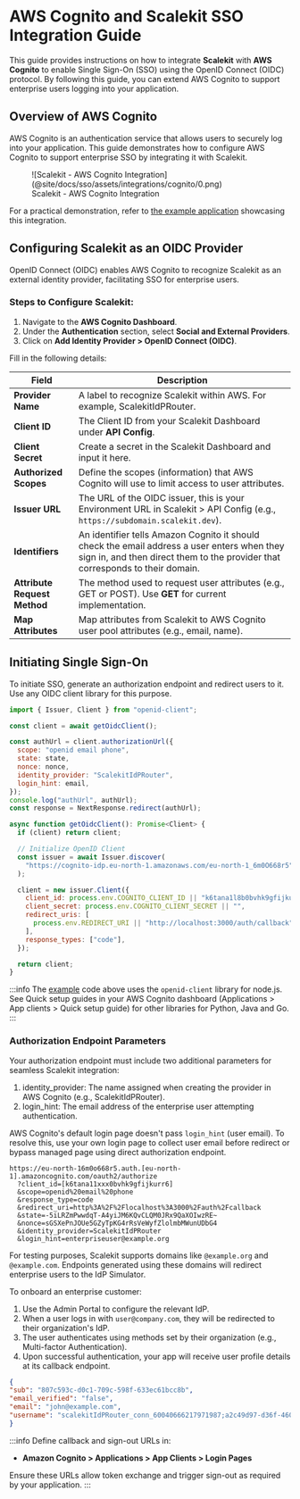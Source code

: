 # AWS Cognito and Scalekit SSO Integration Guide

This guide provides instructions on how to integrate **Scalekit** with **AWS Cognito** to enable Single Sign-On (SSO) using the OpenID Connect (OIDC) protocol. By following this guide, you can extend AWS Cognito to support enterprise users logging into your application.

## Overview of AWS Cognito

AWS Cognito is an authentication service that allows users to securely log into your application. This guide demonstrates how to configure AWS Cognito to support enterprise SSO by integrating it with Scalekit.

<figure>
  ![Scalekit - AWS Cognito Integration](@site/docs/sso/assets/integrations/cognito/0.png)
  <figcaption>Scalekit - AWS Cognito Integration</figcaption>
</figure>

For a practical demonstration, refer to [the example application](https://github.com/saif-at-scalekit/cognito-scalekit) showcasing this integration.


## Configuring Scalekit as an OIDC Provider

OpenID Connect (OIDC) enables AWS Cognito to recognize Scalekit as an external identity provider, facilitating SSO for enterprise users.

### Steps to Configure Scalekit:
1. Navigate to the **AWS Cognito Dashboard**.
2. Under the **Authentication** section, select **Social and External Providers**.
3. Click on **Add Identity Provider > OpenID Connect (OIDC)**.

Fill in the following details:

| **Field**             | **Description**                                                                                     |
|-----------------------|-----------------------------------------------------------------------------------------------------|
| **Provider Name**     | A label to recognize Scalekit within AWS. For example, <SimpleCode>ScalekitIdPRouter</SimpleCode>. |
| **Client ID**         | The Client ID from your Scalekit Dashboard under **API Config**.                                    |
| **Client Secret**     | Create a secret in the Scalekit Dashboard and input it here.                                        |
| **Authorized Scopes** | Define the scopes (information) that AWS Cognito will use to limit access to user attributes.       |
| **Issuer URL**        | The URL of the OIDC issuer, this is your Environment URL in Scalekit > API Config (e.g., `https://subdomain.scalekit.dev`).|
| **Identifiers**       | An identifier tells Amazon Cognito it should check the email address a user enters when they sign in, and then direct them to the provider that corresponds to their domain.                             |
| **Attribute Request Method** | The method used to request user attributes (e.g., GET or POST). Use **GET** for current implementation.                              |
| **Map Attributes**    | Map attributes from Scalekit to AWS Cognito user pool attributes (e.g., <SimpleCode>email</SimpleCode>, <SimpleCode>name</SimpleCode>).           |



## Initiating Single Sign-On

To initiate SSO, generate an authorization endpoint and redirect users to it. Use any OIDC client library for this purpose.

<CodeWithHeader title="Example Code">

```javascript
import { Issuer, Client } from "openid-client";

const client = await getOidcClient();

const authUrl = client.authorizationUrl({
  scope: "openid email phone",
  state: state,
  nonce: nonce,
  identity_provider: "ScalekitIdPRouter",
  login_hint: email,
});
console.log("authUrl", authUrl);
const response = NextResponse.redirect(authUrl);

async function getOidcClient(): Promise<Client> {
  if (client) return client;

  // Initialize OpenID Client
  const issuer = await Issuer.discover(
    "https://cognito-idp.eu-north-1.amazonaws.com/eu-north-1_6m0O668r5"
  );

  client = new issuer.Client({
    client_id: process.env.COGNITO_CLIENT_ID || "k6tana1l8b0bvhk9gfijkurr6",
    client_secret: process.env.COGNITO_CLIENT_SECRET || "",
    redirect_uris: [
      process.env.REDIRECT_URI || "http://localhost:3000/auth/callback",
    ],
    response_types: ["code"],
  });

  return client;
}
```

</CodeWithHeader>

:::info
The [example](https://github.com/saif-at-scalekit/cognito-scalekit) code above uses the `openid-client` library for node.js. See Quick setup guides in your AWS Cognito dashboard (Applications > App clients > Quick setup guide) for other libraries for Python, Java and Go.
:::


### Authorization Endpoint Parameters

Your authorization endpoint must include two additional parameters for seamless Scalekit integration:
1. <SimpleCode>identity_provider</SimpleCode>: The name assigned when creating the provider in AWS Cognito (e.g., <SimpleCode>ScalekitIdPRouter</SimpleCode>).
2. <SimpleCode>login_hint</SimpleCode>: The email address of the enterprise user attempting authentication.

 AWS Cognito's default login page doesn't pass `login_hint` (user email). To resolve this, use your own login page to collect user email before redirect or bypass managed page using direct authorization endpoint.

<CodeWithHeader title="Example Authorization URL">

```http
https://eu-north-16m0o668r5.auth.[eu-north-1].amazoncognito.com/oauth2/authorize
  ?client_id=[k6tana11xxx0bvhk9gfijkurr6]
  &scope=openid%20email%20phone
  &response_type=code
  &redirect_uri=http%3A%2F%2Flocalhost%3A3000%2Fauth%2Fcallback
  &state=-5iLRZmPwwdqT-A4yiJM6KQvCLQM0JRx9QaXOIwzRE~
  &nonce=sGSXePnJOUe5GZyTpKG4rRsVeWyfZlolmbMWunUDbG4
  &identity_provider=ScalekitIdPRouter
  &login_hint=enterpriseuser@example.org
```

</CodeWithHeader>

For testing purposes, Scalekit supports domains like `@example.org` and `@example.com`. Endpoints generated using these domains will redirect enterprise users to the IdP Simulator.

To onboard an enterprise customer:
1. Use the Admin Portal to configure the relevant IdP.
2. When a user logs in with `user@company.com`, they will be redirected to their organization's IdP.
3. The user authenticates using methods set by their organization (e.g., Multi-factor Authentication).
4. Upon successful authentication, your app will receive user profile details at its callback endpoint.

<CodeWithHeader title="Example Callback URL">

```json
{
"sub": "807c593c-d0c1-709c-598f-633ec61bcc8b",
"email_verified": "false",
"email": "john@example.com",
"username": "scalekitIdPRouter_conn_60040666217971987;a2c49d97-d36f-460f-97c2-87eb295095af"
}
```

</CodeWithHeader>


:::info
Define callback and sign-out URLs in:
- **Amazon Cognito > Applications > App Clients > Login Pages**

Ensure these URLs allow token exchange and trigger sign-out as required by your application.
:::
